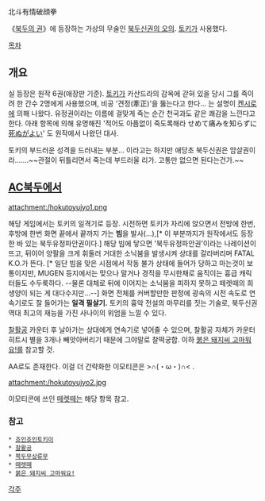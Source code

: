 北斗有情破顔拳

《[[북두의 권]]》에 등장하는 가상의 무술인 [[북두신권의 오의]]. [[토키]]가 사용했다.

[[목차]]

== 개요 ==

{{{#!HTML
<iframe width="640" height="480" src="//www.youtube.com/embed/GF3dUsE2R6k" frameborder="0" allowfullscreen></iframe>
}}}

실 등장은 원작 6권(애장판 기준). [[토키]]가 카산드라의 감옥에 갇혀 있을 당시 그를 죽이려 한 간수 2명에게 사용했으며, 비공 '견정(牽正)'을 뚫는다고 한다… 는 설명이 [[켄시로]]에 의해 나왔다. 유정권이라는 이름에 걸맞게 죽는 순간 천국과도 같은 쾌감을 느낀다고 한다. 아래 항목에 의해 유명해진 '적어도 아픔없이 죽도록해라 せめて痛みを知らずに[[시누가요이|死ぬがよい]]' 도 원작에서 나왔던 대사.

토키의 부드러운 성격을 드러내는 부분… 이라고는 하지만 애당초 북두신권은 암살권이라…….~~관절이 뒤틀리면서 죽는데 부드러울 리가. 고통만 없으면 된다는건가.~~

== [[AC북두]]에서 ==

attachment:/hokutoyujyo1.png

해당 게임에서는 토키의 일격기로 등장. 시전하면 토키가 자리에 앉으면서 전방에 한번, 후방에 한번 화면 끝에서 끝까지 가는 '''빔'''을 발사(...),[* 이 부분까지가 원작에서도 등장한 바 있는 북두유정파안권이다.] 해당 빔에 닿으면 '북두유정파안권'이라는 나레이션이 뜨고, 뒤이어 양팔을 크게 휘둘러 거대한 소닉붐을 발생시켜 상대를 갈라버리며 FATAL K.O.가 뜬다. [* 일단 빔을 맞은 시점에서 작동 불가 상태에 들어가 당하고 마는것이 보통이지만, MUGEN 등지에서는 맞으나 말거나 경직을 무시한채로 움직이는 흉급 캐릭터들도 수두룩하다. --물론 대체로 뒤에 이어지는 소닉붐을 피하지 못하고 떼렛떼의 희생양이 되는 게 대다수지만…--] 화면 전체를 커버할만한 판정에 광속의 시전 속도로 연속기로도 잘 들어가는 '''일격 필살기.''' 토키의 흉악 전설의 마무리를 짓는 기술로, 북두신권 역대 최고의 재능을 가진 사나이의 위엄을 느낄 수 있다.

[[찰활공]] 카운터 후 날아가는 상대에게 연속기로 넣어줄 수 있으며, 찰활공 자체가 카운터 히트시 별을 3개나 빼앗아버리기 때문에 그야말로 찰떡궁합. 이하 [[붉은 돼지씨 고마워요!]]를 참고할 것.

AA로도 존재한다. 이걸 더 간략화한 이모티콘은 >∩(・ω・)∩< .

attachment:/hokutoyujyo2.jpg

이모티콘에 쓰인 [[떼렛떼]]는 해당 항목 참고.

=== 참고 ===
 * [[죠인죠인토키이]]
 * [[찰활공]]
 * [[북두무상류무]]
 * [[떼렛떼]]
 * [[붉은 돼지씨 고마워요!]]
 

[[각주]]
